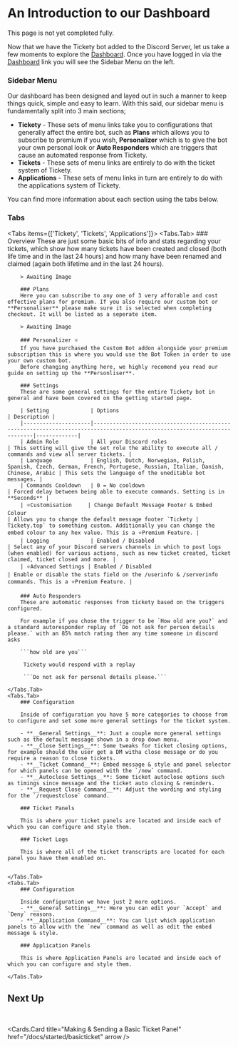 
# An Introduction to our Dashboard

<Callout type="error">
    This page is not yet completed fully.
</Callout>

Now that we have the Tickety bot added to the Discord Server, let us take a few moments to explore the [Dashboard](https://tickety.top/dashboard). Once you have logged in via the [Dashboard](https://tickety.top/dashboard) link you will see the Sidebar Menu on the left.

### Sidebar Menu
Our dashboard has been designed and layed out in such a manner to keep things quick, simple and easy to learn. With this said, our sidebar menu is fundamentally split into 3 main sections;
- **Tickety** - These sets of menu links take you to configurations that generally affect the entire bot, such as **Plans** which allows you to subscribe to premium if you wish, **Personalizer** which is to give the bot your own personal look or **Auto Responders** which are triggers that cause an automated response from Tickety.
- **Tickets** - These sets of menu links are entirely to do with the ticket system of Tickety.
- **Applications** - These sets of menu links in turn are entirely to do with the applications system of Tickety.

You can find more information about each section using the tabs below.
### Tabs
<Tabs items={['Tickety', 'Tickets', 'Applications']}>
    <Tabs.Tab>
        ### Overview
        These are just some basic bits of info and stats regarding your tickets, which show how many tickets have been created and closed (both life time and in the last 24 hours) and how many have been renamed and claimed (again both lifetime and in the last 24 hours).

        > Awaiting Image

        ### Plans
        Here you can subscribe to any one of 3 very afforable and cost effective plans for premium. If you also require our custom bot or **Personaliser** please make sure it is selected when completing checkout. It will be listed as a seperate item.

        > Awaiting Image

        ### Personalizer ⭐
        If you have purchased the Custom Bot addon alongside your premium subscription this is where you would use the Bot Token in order to use your own custom bot.
        Before changing anything here, we highly recomend you read our guide on setting up the **Personliser**.

        ### Settings
        These are some general settings for the entire Tickety bot in general and have been covered on the getting started page.

        | Setting             | Options                                                                                                                 | Description |
        |---------------------|-------------------------------------------------------------------------------------------------------------------------|-------------|
        | Admin Role          | All your Discord roles                                                                                                  | This setting will give the set role the ability to execute all / commands and view all server tickets. |
        | Language            | English, Dutch, Norwegian, Polish, Spanish, Czech, German, French, Portugese, Russian, Italian, Danish, Chinese, Arabic | This sets the language of the uneditable bot messages. |
        | Commands Cooldown   | 0 = No cooldown                                                                                                         | Forced delay between being able to execute commands. Setting is in **Seconds** |
        | ⭐Customisation     | Change Default Message Footer & Embed Colour                                                                            | Allows you to change the default message footer `Tickety | Tickety.top` to something custom. Additionally you can change the embed colour to any hex value. This is a ⭐Premium Feature. |
        | Logging             | Enabled / Disabled                                                                                                      | Select any of your Discord servers channels in which to post logs (when enabled) for various actions, such as new ticket created, ticket claimed, ticket closed and more. |
        | ⭐Advanced Settings | Enabled / Disabled                                                                                                      | Enable or disable the stats field on the /userinfo & /serverinfo commands. This is a ⭐Premium Feature. |

        ### Auto Responders
        These are automatic responses from tickety based on the triggers configured.

        For example if you chose the trigger to be `How old are you?` and a standard autoresponder replay of `Do not ask for person details please.` with an 85% match rating then any time someone in discord asks

        ```how old are you```
         
         Tickety would respond with a replay

         ```Do not ask for personal details please.```

    </Tabs.Tab>
    <Tabs.Tab> 
        ### Configuration

        Inside of configuration you have 5 more categories to choose from to configure and set some more general settings for the ticket system.

        - **__General Settings__**: Just a couple more general settings such as the default message shown in a drop down menu.
        - **__Close Settings__**: Some tweaks for ticket closing options, for example should the user get a DM witha close message or do you require a reason to close tickets.
        - **__Ticket Command__**: Embed message & style and panel selector for which panels can be opened with the `/new` command.
        - **__Autoclose Settings__**: Some ticket autoclose options such as timings since message and the ticket auto closing & reminders.
        - **__Request Close Command__**: Adjust the wording and styling for the `/requestclose` command.

        ### Ticket Panels

        This is where your ticket panels are located and inside each of which you can configure and style them.

        ### Ticket Logs

        This is where all of the ticket transcripts are located for each panel you have them enabled on.

        
    </Tabs.Tab>
    <Tabs.Tab> 
        ### Configuration 
        
        Inside configuration we have just 2 more options.
        - **__General Settings__**: Here you can edit your `Accept` and `Deny` reasons.
        - **__Application Command__**: You can list which application panels to allow with the `new` command as well as edit the embed message & style.

        ### Application Panels

        This is where Application Panels are located and inside each of which you can configure and style them.
        
    </Tabs.Tab>
</Tabs>

## Next Up
<br />

<Cards.Card
    title="Making & Sending a Basic Ticket Panel"
    href="/docs/started/basicticket"
    arrow
/>